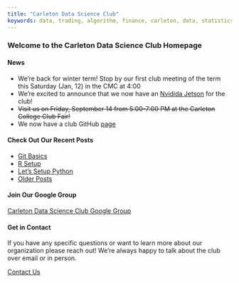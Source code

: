 ```yaml
---
title: "Carleton Data Science Club"
keywords: data, trading, algorithm, finance, carleton, data, statistics
---
```


### Welcome to the Carleton Data Science Club Homepage

#### __News__

+ We're back for winter term! Stop by our first club meeting of the term this Saturday (Jan, 12) in the CMC at 4:00
+ We're excited to announce that we now have an [Nvidida Jetson](https://developer.nvidia.com/embedded/buy/jetson-tx2) for the club!
+ ~~Visit us on Friday, September 14 from 5:00-7:00 PM at the Carleton College Club Fair!~~
+ We now have a club GitHub [page](https://github.com/CarletonAlgoClub) 

#### __Check Out Our Recent Posts__

+ [Git Basics](git_basics.html)
+ [R Setup](r_setup.html)
+ [Let's Setup Python](python_installation.html)
+ [Older Posts](content.html)

#### __Join Our Google Group__

[Carleton Data Science Club Google Group](https://groups.google.com/a/carleton.edu/forum/#!forum/carletonalgoclub.group "Join Our Google Group")

#### __Get in Contact__

If you have any specific questions or want to learn more about our organization please reach out! We're always happy to talk about the club over email or in person. 

[Contact Us](contact.html "Contact Us")